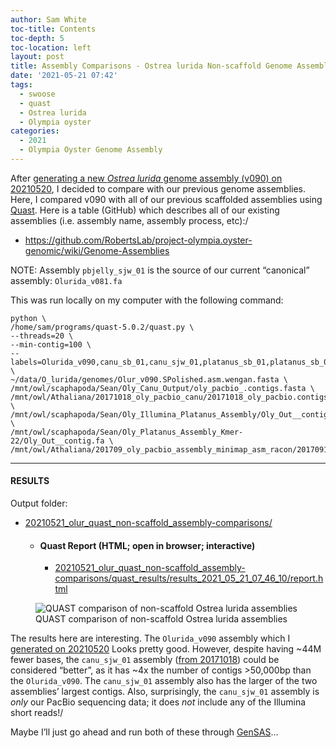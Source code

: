 ```yaml
---
author: Sam White
toc-title: Contents
toc-depth: 5
toc-location: left
layout: post
title: Assembly Comparisons - Ostrea lurida Non-scaffold Genome Assembly Comparisons Using Quast on Swoose
date: '2021-05-21 07:42'
tags: 
  - swoose
  - quast
  - Ostrea lurida
  - Olympia oyster
categories: 
  - 2021
  - Olympia Oyster Genome Assembly
---
```

After [generating a new _Ostrea lurida_ genome assembly (v090) on 20210520](https://robertslab.github.io/sams-notebook/posts/2021/2021-05-20-Genome-Assembly---Olurida_v090-with-BGI-Illumina-and-PacBio-Hybrid-Using-Wengan-on-Mox/), I decided to compare with our previous genome assemblies. Here, I compared v090 with all of our previous scaffolded assemblies using [Quast](http://quast.sourceforge.net/quast). Here is a table (GitHub) which describes all of our existing assemblies (i.e. assembly name, assembly process, etc):/

- [https://github.com/RobertsLab/project-olympia.oyster-genomic/wiki/Genome-Assemblies](https://github.com/RobertsLab/project-olympia.oyster-genomic/wiki/Genome-Assemblies)

NOTE: Assembly `pbjelly_sjw_01` is the source of our current "canonical" assembly: `Olurida_v081.fa`

This was run locally on my computer with the following command:


```shell
python \
/home/sam/programs/quast-5.0.2/quast.py \
--threads=20 \
--min-contig=100 \
--labels=Olurida_v090,canu_sb_01,canu_sjw_01,platanus_sb_01,platanus_sb_02,racon_sjw_01 \
~/data/O_lurida/genomes/Olur_v090.SPolished.asm.wengan.fasta \
/mnt/owl/scaphapoda/Sean/Oly_Canu_Output/oly_pacbio_.contigs.fasta \
/mnt/owl/Athaliana/20171018_oly_pacbio_canu/20171018_oly_pacbio.contigs.fasta \
/mnt/owl/scaphapoda/Sean/Oly_Illumina_Platanus_Assembly/Oly_Out__contig.fa \
/mnt/owl/scaphapoda/Sean/Oly_Platanus_Assembly_Kmer-22/Oly_Out__contig.fa \
/mnt/owl/Athaliana/201709_oly_pacbio_assembly_minimap_asm_racon/20170918_oly_pacbio_racon1_consensus.fasta
```

---

#### RESULTS

Output folder:

- [20210521_olur_quast_non-scaffold_assembly-comparisons/](https://gannet.fish.washington.edu/Atumefaciens/20210521_olur_quast_non-scaffold_assembly-comparisons/)

  - #### Quast Report (HTML; open in browser; interactive)

    - [20210521_olur_quast_non-scaffold_assembly-comparisons/quast_results/results_2021_05_21_07_46_10/report.html](https://gannet.fish.washington.edu/Atumefaciens/20210521_olur_quast_non-scaffold_assembly-comparisons/quast_results/results_2021_05_21_07_46_10/report.html)


![QUAST comparison of non-scaffold Ostrea lurida assemblies](https://github.com/RobertsLab/sams-notebook/blob/master/images/screencaps/20210521_olur_quast_non-scaffold_assembly-comparisons_screencap.png?raw=true)

The results here are interesting. The `Olurida_v090` assembly which I [generated on 20210520](https://robertslab.github.io/sams-notebook/posts/2021/2021-05-20-Genome-Assembly-Olurida_v090-with-BGI-Illumina-and-PacBio-Hybrid-Using-Wengan-on-Mox/) Looks pretty good. However, despite having ~44M fewer bases, the `canu_sjw_01` assembly ([from 20171018](https://robertslab.github.io/sams-notebook/2017/10/18/genome-assembly-olympia-oyster-pacbio-canu-v1-6/)) could be considered "better", as it has ~4x the number of contigs >50,000bp than the `Olurida_v090`. The `canu_sjw_01` assembly also has the larger of the two assemblies' largest contigs. Also, surprisingly, the `canu_sjw_01` assembly is _only_ our PacBio sequencing data; it does _not_ include any of the Illumina short reads!/

Maybe I'll just go ahead and run both of these through [GenSAS](https://www.gensas.org/)...